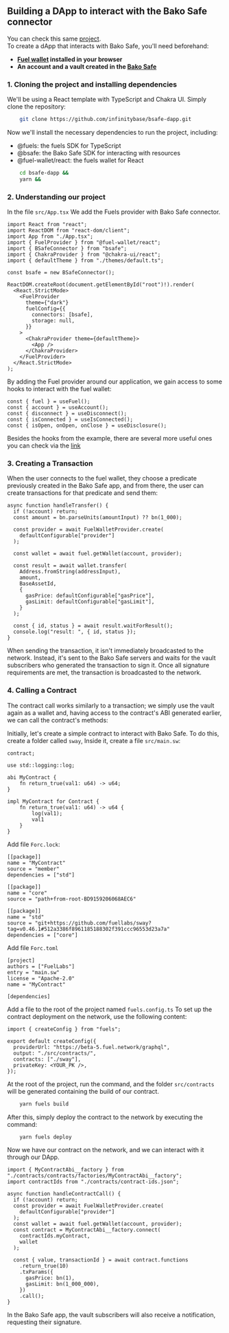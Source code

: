 ## Building a DApp to interact with the Bako Safe connector

You can check this same [project](https://github.com/infinitybase/bsafe-dapp). <br/>
To create a dApp that interacts with Bako Safe, you'll need beforehand:

- **[Fuel wallet](https://chromewebstore.google.com/detail/fuel-wallet/dldjpboieedgcmpkchcjcbijingjcgok) installed in your browser**
- **An account and a vault created in the [Bako Safe](https://app.bsafe.pro/)**

### 1. Cloning the project and installing dependencies

We'll be using a React template with TypeScript and Chakra UI. Simply clone the repository:

```bash
    git clone https://github.com/infinitybase/bsafe-dapp.git
```

Now we'll install the necessary dependencies to run the project, including:

- @fuels: the fuels SDK for TypeScript
- @bsafe: the Bako Safe SDK for interacting with resources
- @fuel-wallet/react: the fuels wallet for React

```bash
    cd bsafe-dapp &&
    yarn &&
```

### 2. Understanding our project

In the file `src/App.tsx` We add the Fuels provider with Bako Safe connector.

```tsx
import React from "react";
import ReactDOM from "react-dom/client";
import App from "./App.tsx";
import { FuelProvider } from "@fuel-wallet/react";
import { BSafeConnector } from "bsafe";
import { ChakraProvider } from "@chakra-ui/react";
import { defaultTheme } from "./themes/default.ts";

const bsafe = new BSafeConnector();

ReactDOM.createRoot(document.getElementById("root")!).render(
  <React.StrictMode>
    <FuelProvider
      theme={"dark"}
      fuelConfig={{
        connectors: [bsafe],
        storage: null,
      }}
    >
      <ChakraProvider theme={defaultTheme}>
        <App />
      </ChakraProvider>
    </FuelProvider>
  </React.StrictMode>
);
```

By adding the Fuel provider around our application, we gain access to some hooks to interact with the fuel wallet:

```tsx
const { fuel } = useFuel();
const { account } = useAccount();
const { disconnect } = useDisconnect();
const { isConnected } = useIsConnected();
const { isOpen, onOpen, onClose } = useDisclosure();
```

Besides the hooks from the example, there are several more useful ones you can check via the [link](https://fuels-wallet-erxr68joe-fuel-labs.vercel.app/docs/dev/getting-started/)

### 3. Creating a Transaction

When the user connects to the fuel wallet, they choose a predicate previously created in the Bako Safe app,
and from there, the user can create transactions for that predicate and send them:

```tsx
async function handleTransfer() {
  if (!account) return;
  const amount = bn.parseUnits(amountInput) ?? bn(1_000);

  const provider = await FuelWalletProvider.create(
    defaultConfigurable["provider"]
  );

  const wallet = await fuel.getWallet(account, provider);

  const result = await wallet.transfer(
    Address.fromString(addressInput),
    amount,
    BaseAssetId,
    {
      gasPrice: defaultConfigurable["gasPrice"],
      gasLimit: defaultConfigurable["gasLimit"],
    }
  );

  const { id, status } = await result.waitForResult();
  console.log("result: ", { id, status });
}
```

When sending the transaction, it isn't immediately broadcasted to the network. Instead, it's sent to the Bako Safe servers and waits for the vault subscribers who generated the transaction to sign it. Once all signature requirements are met, the transaction is broadcasted to the network.

### 4. Calling a Contract

The contract call works similarly to a transaction; we simply use the vault again as a wallet and, having access to the contract's ABI generated earlier, we can call the contract's methods:

Initially, let's create a simple contract to interact with Bako Safe. To do this, create a folder called `sway`, Inside it, create a file `src/main.sw`:

```sw
contract;

use std::logging::log;

abi MyContract {
    fn return_true(val1: u64) -> u64;
}

impl MyContract for Contract {
    fn return_true(val1: u64) -> u64 {
        log(val1);
        val1
    }
}
```

Add file `Forc.lock`:

```sw
[[package]]
name = "MyContract"
source = "member"
dependencies = ["std"]

[[package]]
name = "core"
source = "path+from-root-BD9159206068AEC6"

[[package]]
name = "std"
source = "git+https://github.com/fuellabs/sway?tag=v0.46.1#512a3386f8961185188302f391ccc96553d23a7a"
dependencies = ["core"]

```

Add file `Forc.toml`

```sw
[project]
authors = ["FuelLabs"]
entry = "main.sw"
license = "Apache-2.0"
name = "MyContract"

[dependencies]

```

Add a file to the root of the project named `fuels.config.ts` To set up the contract deployment on the network, use the following content:

```tsx
import { createConfig } from "fuels";

export default createConfig({
  providerUrl: "https://beta-5.fuel.network/graphql",
  output: "./src/contracts/",
  contracts: ["./sway"],
  privateKey: <YOUR_PK />,
});
```

At the root of the project, run the command, and the folder `src/contracts` will be generated containing the build of our contract.

```bash
    yarn fuels build
```

After this, simply deploy the contract to the network by executing the command:

```bash
    yarn fuels deploy
```

Now we have our contract on the network, and we can interact with it through our DApp.

```tsx
import { MyContractAbi__factory } from "./contracts/contracts/factories/MyContractAbi__factory";
import contractIds from "./contracts/contract-ids.json";

async function handleContractCall() {
  if (!account) return;
  const provider = await FuelWalletProvider.create(
    defaultConfigurable["provider"]
  );
  const wallet = await fuel.getWallet(account, provider);
  const contract = MyContractAbi__factory.connect(
    contractIds.myContract,
    wallet
  );

  const { value, transactionId } = await contract.functions
    .return_true(10)
    .txParams({
      gasPrice: bn(1),
      gasLimit: bn(1_000_000),
    })
    .call();
}
```

In the Bako Safe app, the vault subscribers will also receive a notification, requesting their signature.
